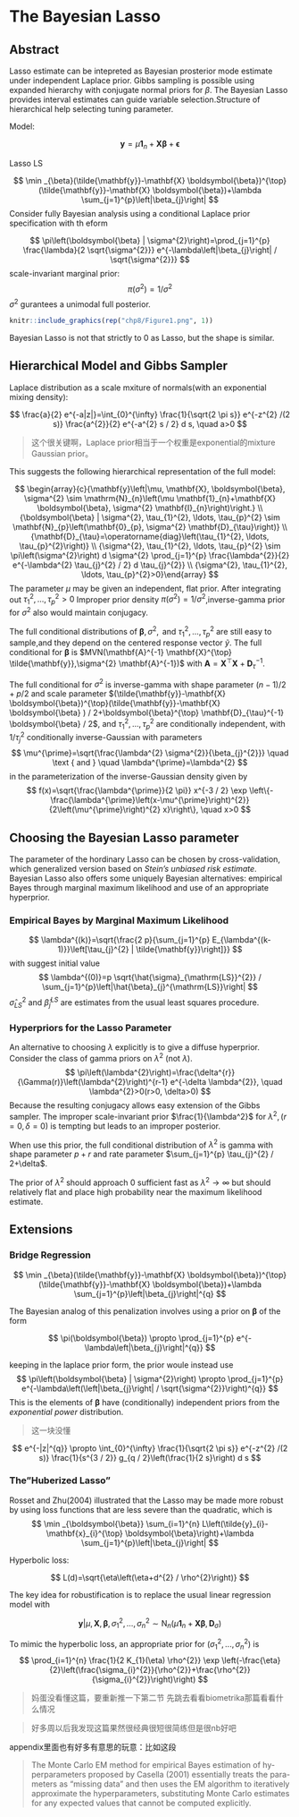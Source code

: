 # The Bayesian Lasso

## Abstract

Lasso estimate can be intepreted as Bayesian prosterior mode estimate under independent Laplace prior. Gibbs sampling is possible using expanded hierarchy with conjugate normal priors for $\beta$. The Bayesian Lasso provides interval estimates can guide variable selection.Structure of hierarchical help selecting tuning parameter.

Model:

$$
\mathbf{y}=\mu \mathbf{1}_{n}+\mathbf{X} \boldsymbol{\beta}+\boldsymbol{\epsilon}
$$

Lasso LS

$$
\min _{\beta}(\tilde{\mathbf{y}}-\mathbf{X} \boldsymbol{\beta})^{\top}(\tilde{\mathbf{y}}-\mathbf{X} \boldsymbol{\beta})+\lambda \sum_{j=1}^{p}\left|\beta_{j}\right|
$$
Consider fully Bayesian analysis using a conditional Laplace prior specification with th eform

$$
\pi\left(\boldsymbol{\beta} | \sigma^{2}\right)=\prod_{j=1}^{p} \frac{\lambda}{2 \sqrt{\sigma^{2}}} e^{-\lambda\left|\beta_{j}\right| / \sqrt{\sigma^{2}}}
$$
scale-invariant marginal prior:
$$
\pi\left(\sigma^{2}\right)=1 / \sigma^{2}
$$
$\sigma^2$ gurantees a unimodal full posterior.


```r
knitr::include_graphics(rep("chp8/Figure1.png", 1))
```

Bayesian Lasso is not that strictly to 0 as Lasso, but the shape is similar.


## Hierarchical Model and Gibbs Sampler

Laplace distribution as a scale mxiture of normals(with an exponential mixing density):

$$
\frac{a}{2} e^{-a|z|}=\int_{0}^{\infty} \frac{1}{\sqrt{2 \pi s}} e^{-z^{2} /(2 s)} \frac{a^{2}}{2} e^{-a^{2} s / 2} d s, \quad a>0
$$

> 这个很关键啊，Laplace prior相当于一个权重是exponential的mixture Gaussian prior。

This suggests the following hierarchical representation of the full model:

$$
\begin{array}{c}{\mathbf{y}\left|\mu, \mathbf{X}, \boldsymbol{\beta}, \sigma^{2} \sim \mathrm{N}_{n}\left(\mu \mathbf{1}_{n}+\mathbf{X} \boldsymbol{\beta}, \sigma^{2} \mathbf{I}_{n}\right)\right.} \\ {\boldsymbol{\beta} | \sigma^{2}, \tau_{1}^{2}, \ldots, \tau_{p}^{2} \sim \mathbf{N}_{p}\left(\mathbf{0}_{p}, \sigma^{2} \mathbf{D}_{\tau}\right)} \\ {\mathbf{D}_{\tau}=\operatorname{diag}\left(\tau_{1}^{2}, \ldots, \tau_{p}^{2}\right)} \\ {\sigma^{2}, \tau_{1}^{2}, \ldots, \tau_{p}^{2} \sim \pi\left(\sigma^{2}\right) d \sigma^{2} \prod_{j=1}^{p} \frac{\lambda^{2}}{2} e^{-\lambda^{2} \tau_{j}^{2} / 2} d \tau_{j}^{2}} \\ {\sigma^{2}, \tau_{1}^{2}, \ldots, \tau_{p}^{2}>0}\end{array}
$$
The parameter $\mu$ may be given an independent, flat prior.
After integrating out $\tau_1^2,...,\tau^2_p>0$
Improper prior density $\pi(\sigma^2)=1/\sigma^2$,inverse-gamma prior for $\sigma^2$ also would maintain conjugacy.

The full conditional distributions of $\boldsymbol{\beta}, \sigma^{2}, \text { and } \tau_{1}^{2}, \ldots, \tau_{p}^{2}$ are still easy to sample,and they depend on the centered response vector $\tilde y$.
The full conditional for $\boldsymbol \beta$ is $MVN(\mathbf{A}^{-1} \mathbf{X}^{\top} \tilde{\mathbf{y}},\sigma^{2} \mathbf{A}^{-1})$ with $\mathbf{A}=\mathbf{X}^{\top} \mathbf{X}+\mathbf{D}_{\tau}^{-1}$.

The full conditional for $\sigma^2$ is inverse-gamma with shape parameter $(n-1) / 2+p / 2$ and scale parameter $(\tilde{\mathbf{y}}-\mathbf{X} \boldsymbol{\beta})^{\top}(\tilde{\mathbf{y}}-\mathbf{X} \boldsymbol{\beta} ) / 2+\boldsymbol{\beta}^{\top} \mathbf{D}_{\tau}^{-1} \boldsymbol{\beta} / 2$, and $\tau_{1}^{2}, \ldots, \tau_{p}^{2}$ are conditionally independent, with $1 / \tau_{j}^{2}$ conditionally inverse-Gaussian with parameters
$$
\mu^{\prime}=\sqrt{\frac{\lambda^{2} \sigma^{2}}{\beta_{j}^{2}}} \quad \text { and } \quad \lambda^{\prime}=\lambda^{2}
$$
in the parameterization of the inverse-Gaussian density given by
$$
f(x)=\sqrt{\frac{\lambda^{\prime}}{2 \pi}} x^{-3 / 2} \exp \left\{-\frac{\lambda^{\prime}\left(x-\mu^{\prime}\right)^{2}}{2\left(\mu^{\prime}\right)^{2} x}\right\}, \quad x>0
$$

## Choosing the Bayesian Lasso parameter

The parameter of the hordinary Lasso can be chosen by cross-validation, which generalized version based on *Stein's unbiased risk estimate*. Bayesian Lasso also offers some uniquely Bayesian alternatives: empirical Bayes through marginal maximum likelihood and use of an appropriate hyperprior.


### Empirical Bayes by Marginal Maximum Likelihood

$$
\lambda^{(k)}=\sqrt{\frac{2 p}{\sum_{j=1}^{p} E_{\lambda^{(k-1)}}\left[\tau_{j}^{2} | \tilde{\mathbf{y}}\right]}}
$$
with suggest initial value
$$
\lambda^{(0)}=p \sqrt{\hat{\sigma}_{\mathrm{LS}}^{2}} / \sum_{j=1}^{p}\left|\hat{\beta}_{j}^{\mathrm{LS}}\right|
$$
$\hat\sigma^2_{LS}$ and $\hat\beta_j^{LS}$ are estimates from the usual least squares procedure.


### Hyperpriors for the Lasso Parameter

An alternative to choosing $\lambda$ explicitly is to give a diffuse hyperprior.
Consider the class of gamma priors on $\lambda^2$ (not $\lambda$).
$$
\pi\left(\lambda^{2}\right)=\frac{\delta^{r}}{\Gamma(r)}\left(\lambda^{2}\right)^{r-1} e^{-\delta \lambda^{2}}, \quad \lambda^{2}>0(r>0, \delta>0)
$$
Because the resulting conjugacy allows easy extension of the Gibbs sampler. The improper scale-invariant prior $\frac{1}{\lambda^2}$ for $\lambda^2,(r=0,\delta=0)$ is tempting but leads to an improper posterior.

When use this prior, the full conditional distribution of $\lambda^2$ is gamma with shape parameter $p+r$ and rate parameter $\sum_{j=1}^{p} \tau_{j}^{2} / 2+\delta$. 

The prior of $\lambda^2$ should approach 0 sufficient fast as $\lambda^2\rightarrow \infty$ but should relatively flat and place high probability near the maximum likelihood estimate.

## Extensions

### Bridge Regression

$$
\min _{\beta}(\tilde{\mathbf{y}}-\mathbf{X} \boldsymbol{\beta})^{\top}(\tilde{\mathbf{y}}-\mathbf{X} \boldsymbol{\beta})+\lambda \sum_{j=1}^{p}\left|\beta_{j}\right|^{q}
$$

The Bayesian analog of this penalization involves using a prior on $\boldsymbol \beta$ of the form

$$
\pi(\boldsymbol{\beta}) \propto \prod_{j=1}^{p} e^{-\lambda\left|\beta_{j}\right|^{q}}
$$

keeping in the laplace prior form, the prior woule instead use
$$
\pi\left(\boldsymbol{\beta} | \sigma^{2}\right) \propto \prod_{j=1}^{p} e^{-\lambda\left(\left|\beta_{j}\right| / \sqrt{\sigma^{2}}\right)^{q}}
$$
This is the elements of $\boldsymbol \beta$ have (conditionally) independent priors from the *exponential power* distribution.

> 这一块没懂

$$
e^{-|z|^{q}} \propto \int_{0}^{\infty} \frac{1}{\sqrt{2 \pi s}} e^{-z^{2} /(2 s)} \frac{1}{s^{3 / 2}} g_{q / 2}\left(\frac{1}{2 s}\right) d s
$$


### The"Huberized Lasso"
Rosset and Zhu(2004) illustrated that the Lasso may be made more robust by using loss functions that are less severe than the quadratic, which is
$$
\min _{\boldsymbol{\beta}} \sum_{i=1}^{n} L\left(\tilde{y}_{i}-\mathbf{x}_{i}^{\top} \boldsymbol{\beta}\right)+\lambda \sum_{j=1}^{p}\left|\beta_{j}\right|
$$

Hyperbolic loss:

$$
L(d)=\sqrt{\eta\left(\eta+d^{2} / \rho^{2}\right)}
$$

The key idea for robustification is to replace the usual linear regression model with

$$
\mathbf{y} | \mu, \mathbf{X}, \boldsymbol{\beta}, \sigma_{1}^{2}, \ldots, \sigma_{n}^{2} \sim \mathrm{N}_{n}\left(\mu \mathbf{1}_{n}+\mathbf{X} \boldsymbol{\beta}, \mathbf{D}_{\sigma}\right)
$$

To mimic the hyperbolic loss, an appropriate prior for $(\sigma_1^2,...,\sigma^2_n)$ is
$$
\prod_{i=1}^{n} \frac{1}{2 K_{1}(\eta) \rho^{2}} \exp \left(-\frac{\eta}{2}\left(\frac{\sigma_{i}^{2}}{\rho^{2}}+\frac{\rho^{2}}{\sigma_{i}^{2}}\right)\right)
$$



> 妈蛋没看懂这篇，要重新推一下第二节
先跳去看看biometrika那篇看看什么情况

>好多周以后我发现这篇果然很经典很短很简练但是很nb好吧

appendix里面也有好多有意思的玩意：比如这段

>The Monte Carlo EM method for empirical Bayes estimation of hy- perparameters proposed by Casella (2001) essentially treats the para- meters as “missing data” and then uses the EM algorithm to iteratively approximate the hyperparameters, substituting Monte Carlo estimates for any expected values that cannot be computed explicitly.








